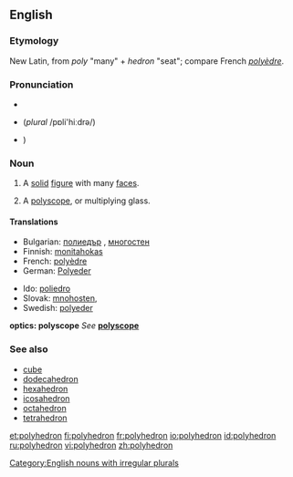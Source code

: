 ==English==

===Etymology===
New Latin, from {{Gr.}} ''poly'' "many" + ''hedron'' "seat"; compare French ''[[polyèdre]]''.

===Pronunciation===
*{{AHD|pŏlēhē'drən (''plural'' pŏlēhē'drə)}}
*{{IPA|/pɒli'hiːdrən/}} (''plural'' /pɒli'hiːdrə/)
*{{SAMPA|/pQli"hi:dr@n</tt>/ (''plural'' /<tt>pQli"hi:dr@/}})

===Noun===
{{en-noun|polyhedr|a|pl2=polyhedrons}}

# {{geometry}} A [[solid]] [[figure]] with many [[face]]s.
# {{optics}} A [[polyscope]], or multiplying glass.

====Translations====
{{trans-top|geometry: solid figure}}
*Bulgarian: [[полиедър]] {{m}}, [[многостен]] {{m}}
*Finnish: [[monitahokas]]
*French: [[polyèdre]] {{m}}
*German: [[Polyeder]] {{n}}
{{trans-mid}}
*Ido: [[poliedro]]
*Slovak: [[mnohosten]], {{m}}
*Swedish: [[polyeder]] {{c}}
{{trans-bottom}}

'''optics: polyscope'''
''See'' '''[[polyscope]]'''

===See also===
*[[cube]]
*[[dodecahedron]]
*[[hexahedron]]
*[[icosahedron]]
*[[octahedron]]
*[[tetrahedron]]

[[Category:English nouns with irregular plurals]]

[[et:polyhedron]]
[[fi:polyhedron]]
[[fr:polyhedron]]
[[io:polyhedron]]
[[id:polyhedron]]
[[ru:polyhedron]]
[[vi:polyhedron]]
[[zh:polyhedron]]